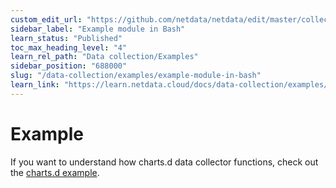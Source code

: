 ```yaml
---
custom_edit_url: "https://github.com/netdata/netdata/edit/master/collectors/charts.d.plugin/example/README.md"
sidebar_label: "Example module in Bash"
learn_status: "Published"
toc_max_heading_level: "4"
learn_rel_path: "Data collection/Examples"
sidebar_position: "688000"
slug: "/data-collection/examples/example-module-in-bash"
learn_link: "https://learn.netdata.cloud/docs/data-collection/examples/example-module-in-bash"
---
```



# Example

If you want to understand how charts.d data collector functions, check out the [charts.d example](https://raw.githubusercontent.com/netdata/netdata/master/collectors/charts.d.plugin/example/example.chart.sh). 


